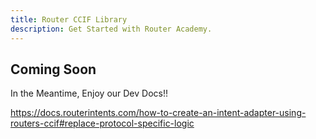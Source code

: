 ```yaml
---
title: Router CCIF Library 
description: Get Started with Router Academy.
---
```


## Coming Soon

In the Meantime, Enjoy our Dev Docs!!

https://docs.routerintents.com/how-to-create-an-intent-adapter-using-routers-ccif#replace-protocol-specific-logic